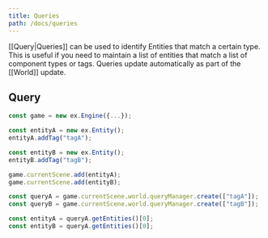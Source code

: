 ```yaml
---
title: Queries
path: /docs/queries
---
```


[[Query|Queries]] can be used to identify Entities that match a certain type. This is useful if you need to maintain a list of entities that match
a list of component types or tags. Queries update automatically as part of the [[World]] update.

## Query

```typescript
const game = new ex.Engine({...});

const entityA = new ex.Entity();
entityA.addTag("tagA");

const entityB = new ex.Entity();
entityB.addTag("tagB");

game.currentScene.add(entityA);
game.currentScene.add(entityB);

const queryA = game.currentScene.world.queryManager.create(["tagA"]);
const queryB = game.currentScene.world.queryManager.create(["tagB"]);

const entityA = queryA.getEntities()[0];
const entityB = queryA.getEntities()[0];

```
